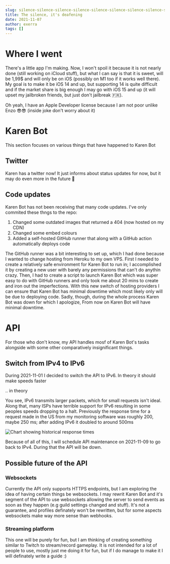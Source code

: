 ```yaml
---
slug: silence-silence-silence-silence-silence-silence-silence-silence-silence-silence-silence-silence-silence-silence
title: The silence, it's deafening
date: 2021-11-07
author: exerra
tags: []
---
```

# Where I went

There's a little app I'm making. Now, I won't spoil it because it is not nearly done (still working on iCloud stuff), but what I can say is that it is sweet, will be 1,99$ and will only be on iOS (possibly on M1 too if it works well there). My goal is to make it be iOS 14 and up, but supporting 14 is quite difficult and if the market share is big enough I may go with iOS 15 and up (it will upset my jailbroken friends, but just don't jailbreak :fr:).

Oh yeah, I have an Apple Developer license because I am not poor unlike Enzo 😎😎 (inside joke don't worry about it)

# Karen Bot

This section focuses on various things that have happened to Karen Bot

## Twitter

Karen has a twitter now! It just informs about status updates for now, but it may do even more in the future :eyes:

<p><TwitterFollowButton screenName={'KarenBotDiscord'}/></p>

## Code updates

Karen Bot has not been receiving that many code updates. I've only commited these thngs to the repo:

1. Changed some outdated images that returned a 404 (now hosted on my CDN)
2. Changed some embed colours
3. Added a self-hosted GitHub runner that along with a GitHub action automatically deploys code

The GitHub runner was a bit interesting to set up, which I had done because I wanted to change hosting from Heroku to my own VPS. First I needed to create a relatively safe environment for Karen Bot to run in; I accomplished it by creating a new user with barely any permissions that can't do anythin crazy. Then, I had to create a script to launch Karen Bot which was super easy to do with GitHub runners and only took me about 20 mins to create and iron out the imperfections. With this new switch of hosting providers I can ensure that Karen Bot has minimal downtime which most likely only will be due to deploying code. Sadly, though, during the whole process Karen Bot was down for which I apologize, From now on Karen Bot will have minimal downtime.

# API

For those who don't know, my API handles mosf of Karen Bot's tasks alongside with some other comparatively insignificant things.

## Switch from IPv4 to IPv6

During 2021-11-01 I decided to switch the API to IPv6. In theory it should make speeds faster

.. in theory

You see, IPv6 transmits larger packets, which for small requests isn't ideal. Along that, many ISPs have terrible support for IPv6 resulting in some peoples speeds dropping to a halt. Previously the response time for a request made in the US from my monitoring software was roughly 200, maybe 250 ms; after adding IPv6 it doubled to around 500ms

![Chart showing historical response times](https://cdn.exerra.xyz/files/png/api_response_time_nov1-nov2.png "Response times")

Because of all of this, I will schedule API maintenance on 2021-11-09 to go back to IPv4. During that the API will be down.

## Possible future of the API

### Websockets

Currently the API only supports HTTPS endpoints, but I am exploring the idea of having certain things be websockets. I may rewrit Karen Bot and it's segment of the API to use websockets allowing the server to send events as soon as they happen (e.g guild settings changed and stuff). It's not a guarantee, and profiles definately won't be rewritten, but for some aspects websockets make way more sense than webhooks.

### Streaming platform

This one will be purely for fun, but I am thinking of creating something similar to Twitch to stream/record gameplay. It is not intended for a lot of people to use, mostly just me doing it for fun, but if I do manage to make it I will definately write a guide :)